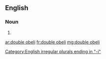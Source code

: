 ==English==

===Noun===
{{head|en|plural|head=[[double]] [[obeli]]}} {{p}}

# {{plural of|double obelus|lang=en}}

[[Category:English irregular plurals ending in "-i"]]

[[ar:double obeli]]
[[fr:double obeli]]
[[mg:double obeli]]
